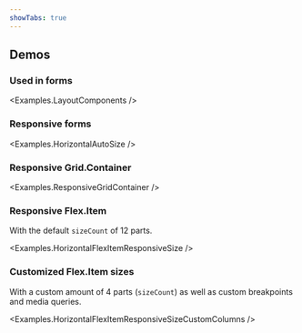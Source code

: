 ```yaml
---
showTabs: true
---
```



## Demos

### Used in forms

<Examples.LayoutComponents />

### Responsive forms

<Examples.HorizontalAutoSize />

### Responsive Grid.Container

<Examples.ResponsiveGridContainer />

### Responsive Flex.Item

With the default `sizeCount` of 12 parts.

<Examples.HorizontalFlexItemResponsiveSize />

### Customized Flex.Item sizes

With a custom amount of 4 parts (`sizeCount`) as well as custom breakpoints and media queries.

<Examples.HorizontalFlexItemResponsiveSizeCustomColumns />
